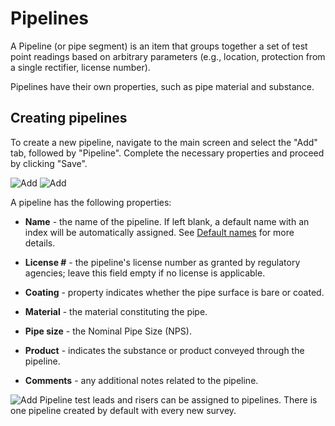 
# Pipelines

A Pipeline (or pipe segment) is an item that groups together a set of test point readings based on arbitrary parameters (e.g., location, protection from a single rectifier, license number).

Pipelines have their own properties, such as pipe material and substance.

## Creating pipelines

To create a new pipeline, navigate to the main screen and select the "Add" tab, followed by "Pipeline". Complete the necessary properties and proceed by clicking "Save".

<ImageView>
  <Image
    src="/images/survey_items/3.31.png"
    alt="Add"
    width={300}
    height={300}
  />
  <Image
    src="/images/survey_items/3.32.png"
    alt="Add"
    width={300}
    height={300}
  />
</ImageView>

A pipeline has the following properties:

- **Name** - the name of the pipeline. If left blank, a default name with an index will be automatically assigned. See [Default names](/../../manage_survey/default_names.mdx) for more details.

- **License #** - the pipeline's license number as granted by regulatory agencies; leave this field empty if no license is applicable.

- **Coating** - property indicates whether the pipe surface is bare or coated.

- **Material** - the material constituting the pipe.

- **Pipe size** - the Nominal Pipe Size (NPS).

- **Product** - indicates the substance or product conveyed through the pipeline.

- **Comments** - any additional notes related to the pipeline.

<ImageView>
  <Image
    src="/images/survey_items/3.33.png"
    alt="Add"
    width={300}
    height={300}
  />
</ImageView>

<Callout type="info" emoji="ℹ️">
  Pipeline test leads and risers can be assigned to pipelines.
</Callout>

<Callout type="info" emoji="ℹ️">
  There is one pipeline created by default with every new survey.
</Callout>
